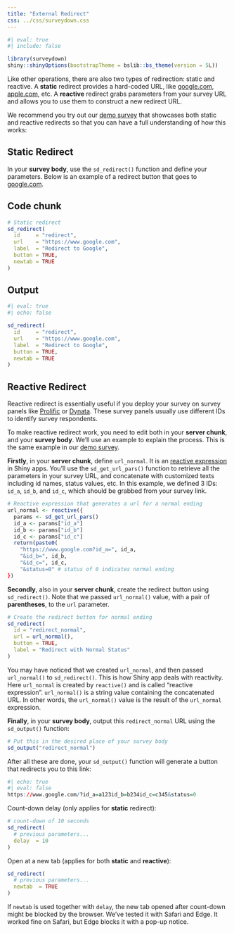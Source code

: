 ```yaml
---
title: "External Redirect"
css: ../css/surveydown.css
---
```


```r
#| eval: true
#| include: false

library(surveydown)
shiny::shinyOptions(bootstrapTheme = bslib::bs_theme(version = 5L))
```

Like other operations, there are also two types of redirection: static and reactive. A **static** redirect provides a hard-coded URL, like [google.com](https://www.google.com), [apple.com](https://www.apple.com), etc. A **reactive** redirect grabs parameters from your survey URL and allows you to use them to construct a new redirect URL.

We recommend you try out our [demo survey](https://github.com/surveydown-dev/demos/tree/main/external-redirect) that showcases both static and reactive redirects so that you can have a full understanding of how this works:

## Static Redirect

In your **survey body**, use the `sd_redirect()` function and define your parameters. Below is an example of a redirect button that goes to [google.com](https://www.google.com).

::: {.panel-tabset}

## Code chunk

```r
# Static redirect
sd_redirect(
  id     = "redirect",
  url    = "https://www.google.com",
  label  = "Redirect to Google",
  button = TRUE,
  newtab = TRUE
)
```

## Output

```r
#| eval: true
#| echo: false

sd_redirect(
  id     = "redirect",
  url    = "https://www.google.com",
  label  = "Redirect to Google",
  button = TRUE,
  newtab = TRUE
)
```

:::

## Reactive Redirect

Reactive redirect is essentially useful if you deploy your survey on survey panels like [Prolific](https://www.prolific.com) or [Dynata](https://www.dynata.com). These survey panels usually use different IDs to identify survey respondents.

To make reactive redirect work, you need to edit both in your **server chunk**, and your **survey body**. We'll use an example to explain the process. This is the same example in our [demo survey](https://github.com/surveydown-dev/demos/tree/main/external-redirect).

**Firstly**, in your **server chunk**, define `url_normal`. It is an [reactive expression](https://shiny.posit.co/r/getstarted/shiny-basics/lesson6/) in Shiny apps. You'll use the `sd_get_url_pars()` function to retrieve all the parameters in your survey URL, and concatenate with customized texts including id names, status values, etc. In this example, we defined 3 IDs: `id_a`, `id_b`, and `id_c`, which should be grabbed from your survey link.

```r
# Reactive expression that generates a url for a normal ending
url_normal <- reactive({
  params <- sd_get_url_pars()
  id_a <- params["id_a"]
  id_b <- params["id_b"]
  id_c <- params["id_c"]
  return(paste0(
    "https://www.google.com?id_a=", id_a,
    "&id_b=", id_b,
    "&id_c=", id_c,
    "&status=0" # status of 0 indicates normal ending
})
```

**Secondly**, also in your **server chunk**, create the redirect button using `sd_redirect()`. Note that we passed `url_normal()` value, with a pair of **parentheses**, to the `url` parameter.

```r
# Create the redirect button for normal ending
sd_redirect(
  id = "redirect_normal",
  url = url_normal(),
  button = TRUE,
  label = "Redirect with Normal Status"
)
```

::: {.callout-tip}
You may have noticed that we created `url_normal`, and then passed `url_normal()` to `sd_redirect()`. This is how Shiny app deals with reactivity. Here `url_normal` is created by `reactive()` and is called "reactive expression". `url_normal()` is a string value containing the concatenated URL. In other words, the `url_normal()` value is the result of the `url_normal` expression.
:::

**Finally**, in your **survey body**, output this `redirect_normal` URL using the `sd_output()` function:

```r
# Put this in the desired place of your survey body
sd_output("redirect_normal")
```

After all these are done, your `sd_output()` function will generate a button that redirects you to this link:

```r
#| echo: true
#| eval: false
https://www.google.com/?id_a=a123id_b=b234id_c=c345&status=0
```

::: {.callout-tip}

Count-down delay (only applies for **static** redirect):

```r
# count-down of 10 seconds
sd_redirect(
  # previous parameters...
  delay  = 10
)
```

Open at a new tab (applies for both **static** and **reactive**):

```r
sd_redirect(
  # previous parameters...
  newtab  = TRUE
)
```

If `newtab` is used together with `delay`, the new tab opened after count-down might be blocked by the browser. We've tested it with Safari and Edge. It worked fine on Safari, but Edge blocks it with a pop-up notice.
:::


